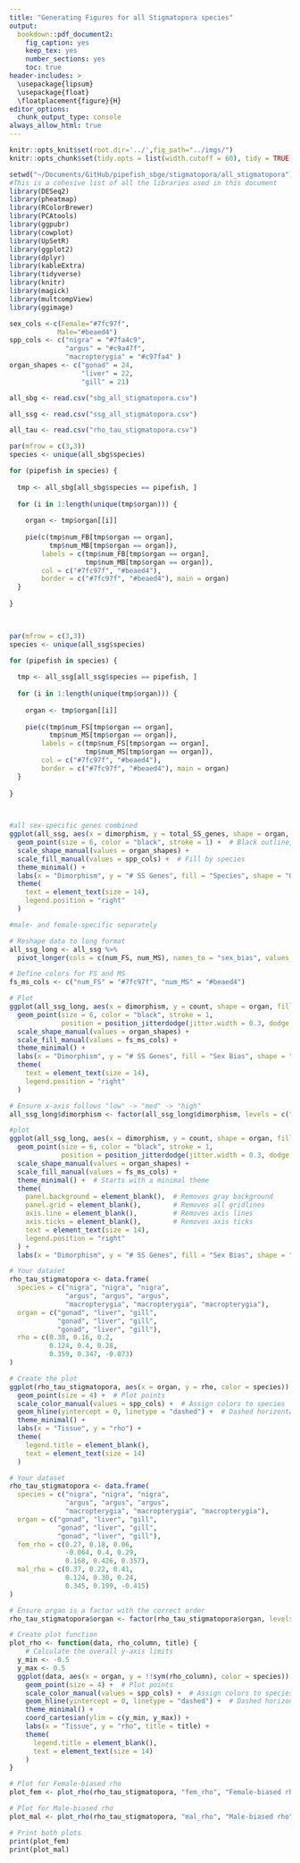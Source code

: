 ```yaml
---
title: "Generating Figures for all Stigmatopora species"
output:
  bookdown::pdf_document2:
    fig_caption: yes
    keep_tex: yes
    number_sections: yes
    toc: true
header-includes: >
  \usepackage{lipsum}
  \usepackage{float}
  \floatplacement{figure}{H}
editor_options:
  chunk_output_type: console
always_allow_html: true
---
```


```r
knitr::opts_knit$set(root.dir='../',fig_path="../imgs/")
knitr::opts_chunk$set(tidy.opts = list(width.cutoff = 60), tidy = TRUE)
```

``` r
setwd("~/Documents/GitHub/pipefish_sbge/stigmatopora/all_stigmatopora")
#This is a cohesive list of all the libraries used in this document
library(DESeq2)
library(pheatmap)
library(RColorBrewer)
library(PCAtools)
library(ggpubr)
library(cowplot)
library(UpSetR)
library(ggplot2)
library(dplyr)
library(kableExtra)
library(tidyverse)
library(knitr)
library(magick)
library(multcompView)
library(ggimage)
```

```r

sex_cols <-c(Female="#7fc97f", 
            Male="#beaed4")
spp_cols <- c("nigra" = "#7fa4c9", 
              "argus" = "#c9a47f", 
              "macropterygia" = "#c97fa4" )
organ_shapes <- c("gonad" = 24, 
                  "liver" = 22, 
                  "gill" = 21)  
```


```r
all_sbg <- read.csv("sbg_all_stigmatopora.csv")

all_ssg <- read.csv("ssg_all_stigmatopora.csv")

all_tau <- read.csv("rho_tau_stigmatopora.csv")

```

```r
par(mfrow = c(3,3))
species <- unique(all_sbg$species)

for (pipefish in species) {
  
  tmp <- all_sbg[all_sbg$species == pipefish, ]
  
  for (i in 1:length(unique(tmp$organ))) {
    
    organ <- tmp$organ[[i]]
    
    pie(c(tmp$num_FB[tmp$organ == organ],
          tmp$num_MB[tmp$organ == organ]),
        labels = c(tmp$num_FB[tmp$organ == organ],
                   tmp$num_MB[tmp$organ == organ]),
        col = c("#7fc97f", "#beaed4"),
        border = c("#7fc97f", "#beaed4"), main = organ)
  }
  
}

    
```

```r
par(mfrow = c(3,3))
species <- unique(all_ssg$species)

for (pipefish in species) {
  
  tmp <- all_ssg[all_ssg$species == pipefish, ]
  
  for (i in 1:length(unique(tmp$organ))) {
    
    organ <- tmp$organ[[i]]
    
    pie(c(tmp$num_FS[tmp$organ == organ],
          tmp$num_MS[tmp$organ == organ]),
        labels = c(tmp$num_FS[tmp$organ == organ],
                   tmp$num_MS[tmp$organ == organ]),
        col = c("#7fc97f", "#beaed4"),
        border = c("#7fc97f", "#beaed4"), main = organ)
  }
  
}

    
```

```r
#all sex-specific genes combined
ggplot(all_ssg, aes(x = dimorphism, y = total_SS_genes, shape = organ, fill = species)) +
  geom_point(size = 6, color = "black", stroke = 1) +  # Black outline, filled markers
  scale_shape_manual(values = organ_shapes) +
  scale_fill_manual(values = spp_cols) +  # Fill by species
  theme_minimal() +
  labs(x = "Dimorphism", y = "# SS Genes", fill = "Species", shape = "Organ") +
  theme(
    text = element_text(size = 14),
    legend.position = "right"
  )

#male- and female-specific separately 

# Reshape data to long format
all_ssg_long <- all_ssg %>%
  pivot_longer(cols = c(num_FS, num_MS), names_to = "sex_bias", values_to = "count")

# Define colors for FS and MS
fs_ms_cols <- c("num_FS" = "#7fc97f", "num_MS" = "#beaed4")

# Plot
ggplot(all_ssg_long, aes(x = dimorphism, y = count, shape = organ, fill = sex_bias)) + 
  geom_point(size = 6, color = "black", stroke = 1, 
             position = position_jitterdodge(jitter.width = 0.3, dodge.width = 0.8)) +  
  scale_shape_manual(values = organ_shapes) +
  scale_fill_manual(values = fs_ms_cols) +  
  theme_minimal() +
  labs(x = "Dimorphism", y = "# SS Genes", fill = "Sex Bias", shape = "Organ") +
  theme(
    text = element_text(size = 14),
    legend.position = "right"
  )

# Ensure x-axis follows "low" -> "med" -> "high"
all_ssg_long$dimorphism <- factor(all_ssg_long$dimorphism, levels = c("low", "med", "high"))

#plot
ggplot(all_ssg_long, aes(x = dimorphism, y = count, shape = organ, fill = sex_bias)) + 
  geom_point(size = 6, color = "black", stroke = 1, 
             position = position_jitterdodge(jitter.width = 0.3, dodge.width = 0.6)) +  
  scale_shape_manual(values = organ_shapes) +
  scale_fill_manual(values = fs_ms_cols) +  
  theme_minimal() +  # Starts with a minimal theme
  theme(
    panel.background = element_blank(),  # Removes gray background
    panel.grid = element_blank(),        # Removes all gridlines
    axis.line = element_blank(),         # Removes axis lines
    axis.ticks = element_blank(),        # Removes axis ticks
    text = element_text(size = 14),
    legend.position = "right"
  ) +
  labs(x = "Dimorphism", y = "# SS Genes", fill = "Sex Bias", shape = "Organ")

```

```r

# Your dataset
rho_tau_stigmatopora <- data.frame(
  species = c("nigra", "nigra", "nigra", 
              "argus", "argus", "argus", 
              "macropterygia", "macropterygia", "macropterygia"),
  organ = c("gonad", "liver", "gill", 
            "gonad", "liver", "gill", 
            "gonad", "liver", "gill"),
  rho = c(0.38, 0.16, 0.2, 
          0.124, 0.4, 0.28, 
          0.359, 0.347, -0.073)
)

# Create the plot
ggplot(rho_tau_stigmatopora, aes(x = organ, y = rho, color = species)) +
  geom_point(size = 4) +  # Plot points
  scale_color_manual(values = spp_cols) +  # Assign colors to species
  geom_hline(yintercept = 0, linetype = "dashed") +  # Dashed horizontal line at y=0
  theme_minimal() +
  labs(x = "Tissue", y = "rho") +
  theme(
    legend.title = element_blank(),
    text = element_text(size = 14)
  )

```

```r

# Your dataset
rho_tau_stigmatopora <- data.frame(
  species = c("nigra", "nigra", "nigra", 
              "argus", "argus", "argus", 
              "macropterygia", "macropterygia", "macropterygia"),
  organ = c("gonad", "liver", "gill", 
            "gonad", "liver", "gill", 
            "gonad", "liver", "gill"),
  fem_rho = c(0.27, 0.18, 0.06, 
              -0.064, 0.4, 0.29, 
              0.168, 0.426, 0.357),
  mal_rho = c(0.37, 0.22, 0.41, 
              0.124, 0.30, 0.24, 
              0.345, 0.199, -0.415)
)

# Ensure organ is a factor with the correct order
rho_tau_stigmatopora$organ <- factor(rho_tau_stigmatopora$organ, levels = c("gonad", "liver", "gill"))

# Create plot function
plot_rho <- function(data, rho_column, title) {
    # Calculate the overall y-axis limits
  y_min <- -0.5
  y_max <- 0.5
  ggplot(data, aes(x = organ, y = !!sym(rho_column), color = species)) +
    geom_point(size = 4) +  # Plot points
    scale_color_manual(values = spp_cols) +  # Assign colors to species
    geom_hline(yintercept = 0, linetype = "dashed") +  # Dashed horizontal line at y=0
    theme_minimal() +
    coord_cartesian(ylim = c(y_min, y_max)) +
    labs(x = "Tissue", y = "rho", title = title) +
    theme(
      legend.title = element_blank(),
      text = element_text(size = 14)
    )
}

# Plot for Female-biased rho
plot_fem <- plot_rho(rho_tau_stigmatopora, "fem_rho", "Female-biased rho")

# Plot for Male-biased rho
plot_mal <- plot_rho(rho_tau_stigmatopora, "mal_rho", "Male-biased rho")

# Print both plots
print(plot_fem)
print(plot_mal)


```


